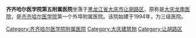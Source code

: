'''齐齐哈尔医学院第五附属医院'''坐落于[[黑龙江省|黑龙江省]][[大庆市|大庆市]][[让胡路区|让胡路区]]，原称是[[大庆龙南医院|大庆龙南医院]]，是[[齐齐哈尔医学院|齐齐哈尔医学院]]第一个外埠附属医院。该院始建于1994年，为三级医院。

{{Hospital-stub}}
{{Heilongjiang topics}}
[[Category:齐齐哈尔医学院附属医院|Category:齐齐哈尔医学院附属医院]]
[[Category:大庆建筑物|Category:大庆建筑物]]
[[Category:让胡路区|Category:让胡路区]]